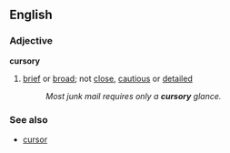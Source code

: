 ==English==
===Adjective===
'''cursory'''

#[[brief]] or [[broad]]; not [[close]], [[cautious]] or [[detailed]]
#:''Most junk mail requires only a '''cursory''' glance.''

===See also===
*[[cursor]]<!--related?-->